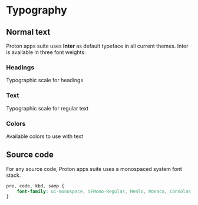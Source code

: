 
# Typography

## Normal text

Proton apps suite uses **Inter** as default typeface in all current themes.
Inter is available in three font weights:

<Story id="core-concepts-typography--font" />

### Headings

Typographic scale for headings

<Story id="core-concepts-typography--headings" />

### Text

Typographic scale for regular text

<Story id="core-concepts-typography--text" />

### Colors

Available colors to use with text

<Story id="core-concepts-typography--colors" />

## Source code

For any source code, Proton apps suite uses a monospaced system font stack.

```css
pre, code, kbd, samp {
    font-family: ui-monospace, SFMono-Regular, Menlo, Monaco, Consolas, 'Liberation Mono', 'Courier New', monospace;
}
```


